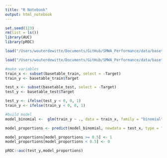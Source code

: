 ```yaml
---
title: "R Notebook"
output: html_notebook
---
```


```r
set.seed(123)
rm(list = ls())
library(AUC)
library(pROC)

load("/Users/wouterdewitte/Documents/GitHub/SMWA_Performance/data/basetable_train.RData")

load("/Users/wouterdewitte/Documents/GitHub/SMWA_Performance/data/basetable_test.RData")
```

```r
#make variables
train_x <- subset(basetable_train, select = -Target)
train_y <- basetable_train$Target

test_x <- subset(basetable_test, select = -Target)
test_y <- basetable_test$Target

test_y <- ifelse(test_y < 0, 0, 1)
train_y <- ifelse(train_y < 0, 0, 1)
```

```r
#build model
model_binomial <-  glm(train_y ~ ., data = train_x, family = "binomial")

model_proportions <- predict(model_binomial, newdata = test_x, type = "response")

model_proportions[model_proportions >= 0.5] <- 1
model_proportions[model_proportions < 0.5] <- 0

pROC::auc(test_y,model_proportions)

```

